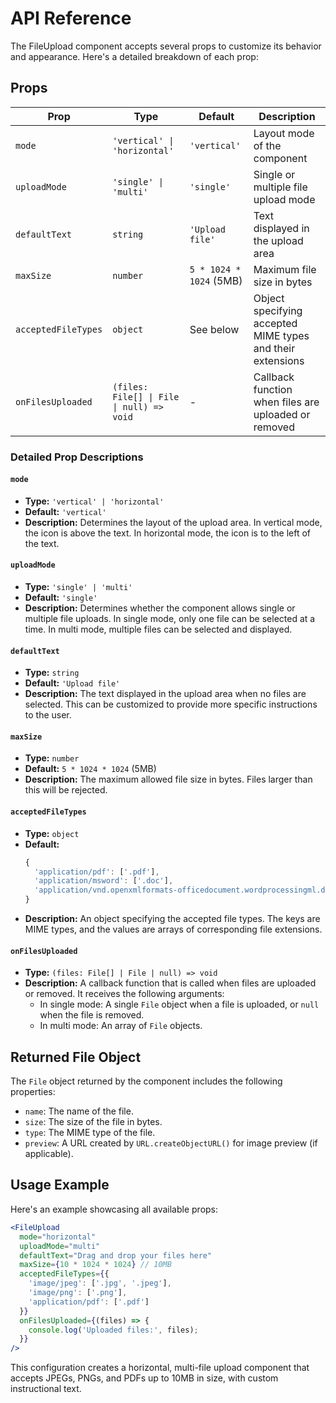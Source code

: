 # API Reference

The FileUpload component accepts several props to customize its behavior and appearance. Here's a detailed breakdown of each prop:

## Props

| Prop | Type | Default | Description |
|------|------|---------|-------------|
| `mode` | `'vertical' \| 'horizontal'` | `'vertical'` | Layout mode of the component |
| `uploadMode` | `'single' \| 'multi'` | `'single'` | Single or multiple file upload mode |
| `defaultText` | `string` | `'Upload file'` | Text displayed in the upload area |
| `maxSize` | `number` | `5 * 1024 * 1024` (5MB) | Maximum file size in bytes |
| `acceptedFileTypes` | `object` | See below | Object specifying accepted MIME types and their extensions |
| `onFilesUploaded` | `(files: File[] \| File \| null) => void` | - | Callback function when files are uploaded or removed |

### Detailed Prop Descriptions

#### `mode`
- **Type:** `'vertical' | 'horizontal'`
- **Default:** `'vertical'`
- **Description:** Determines the layout of the upload area. In vertical mode, the icon is above the text. In horizontal mode, the icon is to the left of the text.

#### `uploadMode`
- **Type:** `'single' | 'multi'`
- **Default:** `'single'`
- **Description:** Determines whether the component allows single or multiple file uploads. In single mode, only one file can be selected at a time. In multi mode, multiple files can be selected and displayed.

#### `defaultText`
- **Type:** `string`
- **Default:** `'Upload file'`
- **Description:** The text displayed in the upload area when no files are selected. This can be customized to provide more specific instructions to the user.

#### `maxSize`
- **Type:** `number`
- **Default:** `5 * 1024 * 1024` (5MB)
- **Description:** The maximum allowed file size in bytes. Files larger than this will be rejected.

#### `acceptedFileTypes`
- **Type:** `object`
- **Default:**
  ```javascript
  {
    'application/pdf': ['.pdf'],
    'application/msword': ['.doc'],
    'application/vnd.openxmlformats-officedocument.wordprocessingml.document': ['.docx']
  }
  ```
- **Description:** An object specifying the accepted file types. The keys are MIME types, and the values are arrays of corresponding file extensions.

#### `onFilesUploaded`
- **Type:** `(files: File[] | File | null) => void`
- **Description:** A callback function that is called when files are uploaded or removed. It receives the following arguments:
  - In single mode: A single `File` object when a file is uploaded, or `null` when the file is removed.
  - In multi mode: An array of `File` objects.

## Returned File Object

The `File` object returned by the component includes the following properties:

- `name`: The name of the file.
- `size`: The size of the file in bytes.
- `type`: The MIME type of the file.
- `preview`: A URL created by `URL.createObjectURL()` for image preview (if applicable).

## Usage Example

Here's an example showcasing all available props:

```jsx
<FileUpload
  mode="horizontal"
  uploadMode="multi"
  defaultText="Drag and drop your files here"
  maxSize={10 * 1024 * 1024} // 10MB
  acceptedFileTypes={{
    'image/jpeg': ['.jpg', '.jpeg'],
    'image/png': ['.png'],
    'application/pdf': ['.pdf']
  }}
  onFilesUploaded={(files) => {
    console.log('Uploaded files:', files);
  }}
/>
```

This configuration creates a horizontal, multi-file upload component that accepts JPEGs, PNGs, and PDFs up to 10MB in size, with custom instructional text.
